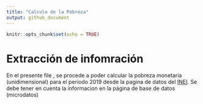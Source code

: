 ```yaml
---
title: "Calculo de la Pobreza"
output: github_document
---
```


```r
knitr::opts_chunk$set(echo = TRUE)
```

# Extracción de infomración

En el presente file , se procede a poder calcular la pobreza monetaria (unidimensional) para el periodo 2019 desde la pagina de datos del [INEI](https://www.inei.gob.pe/bases-de-datos/). Se debe tener en cuenta la informacion en la página de base de datos (microdatos)